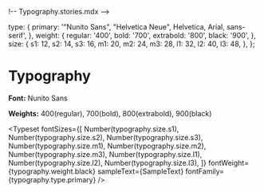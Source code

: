 !-- Typography.stories.mdx -->


<Meta title="Design Tokens/Typography" />

  type: {
    primary: '"Nunito Sans", "Helvetica Neue", Helvetica, Arial, sans-serif',
  },
  weight: {
    regular: '400',
    bold: '700',
    extrabold: '800',
    black: '900',
  },
  size: {
    s1: 12,
    s2: 14,
    s3: 16,
    m1: 20,
    m2: 24,
    m3: 28,
    l1: 32,
    l2: 40,
    l3: 48,
  },
};


# Typography

**Font:** Nunito Sans

**Weights:** 400(regular), 700(bold), 800(extrabold), 900(black)

<Typeset
  fontSizes={[
    Number(typography.size.s1),
    Number(typography.size.s2),
    Number(typography.size.s3),
    Number(typography.size.m1),
    Number(typography.size.m2),
    Number(typography.size.m3),
    Number(typography.size.l1),
    Number(typography.size.l2),
    Number(typography.size.l3),
  ]}
  fontWeight={typography.weight.black}
  sampleText={SampleText}
  fontFamily={typography.type.primary}
/>